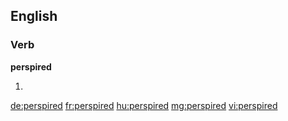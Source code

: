 ==English==

===Verb===
'''perspired'''

# {{past of|perspire}}

[[de:perspired]]
[[fr:perspired]]
[[hu:perspired]]
[[mg:perspired]]
[[vi:perspired]]